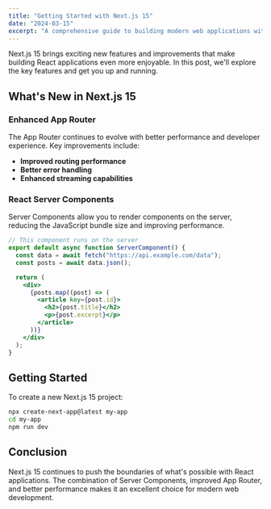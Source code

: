 ```yaml
---
title: "Getting Started with Next.js 15"
date: "2024-03-15"
excerpt: "A comprehensive guide to building modern web applications with Next.js 15, featuring the new App Router and React Server Components."
---
```


Next.js 15 brings exciting new features and improvements that make building React applications even more enjoyable. In this post, we'll explore the key features and get you up and running.

## What's New in Next.js 15

### Enhanced App Router

The App Router continues to evolve with better performance and developer experience. Key improvements include:

- **Improved routing performance**
- **Better error handling**
- **Enhanced streaming capabilities**

### React Server Components

Server Components allow you to render components on the server, reducing the JavaScript bundle size and improving performance.

```jsx
// This component runs on the server
export default async function ServerComponent() {
  const data = await fetch("https://api.example.com/data");
  const posts = await data.json();

  return (
    <div>
      {posts.map((post) => (
        <article key={post.id}>
          <h2>{post.title}</h2>
          <p>{post.excerpt}</p>
        </article>
      ))}
    </div>
  );
}
```

## Getting Started

To create a new Next.js 15 project:

```bash
npx create-next-app@latest my-app
cd my-app
npm run dev
```

## Conclusion

Next.js 15 continues to push the boundaries of what's possible with React applications. The combination of Server Components, improved App Router, and better performance makes it an excellent choice for modern web development.
